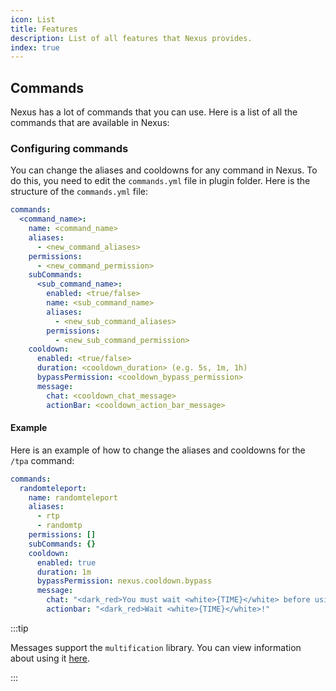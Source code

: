 ```yaml
---
icon: List
title: Features
description: List of all features that Nexus provides.
index: true
---
```



## Commands

Nexus has a lot of commands that you can use. Here is a list of all the commands that are available in Nexus:

<CommandsTable />

### Configuring commands

You can change the aliases and cooldowns for any command in Nexus. To do this, you need to edit the `commands.yml` file in plugin folder. Here is the structure of the `commands.yml` file:

```yaml
commands:
  <command_name>:
    name: <command_name>
    aliases:
      - <new_command_aliases>
    permissions:
      - <new_command_permission>
    subCommands:
      <sub_command_name>:
        enabled: <true/false>
        name: <sub_command_name>
        aliases:
          - <new_sub_command_aliases>
        permissions:
          - <new_sub_command_permission>
    cooldown:
      enabled: <true/false>
      duration: <cooldown_duration> (e.g. 5s, 1m, 1h)
      bypassPermission: <cooldown_bypass_permission>
      message:
        chat: <cooldown_chat_message>
        actionBar: <cooldown_action_bar_message>
```

#### Example

Here is an example of how to change the aliases and cooldowns for the `/tpa` command:

```yaml
commands:
  randomteleport:
    name: randomteleport
    aliases:
      - rtp
      - randomtp
    permissions: []
    subCommands: {}
    cooldown:
      enabled: true
      duration: 1m
      bypassPermission: nexus.cooldown.bypass
      message:
        chat: "<dark_red>You must wait <white>{TIME}</white> before using this command again."
        actionbar: "<dark_red>Wait <white>{TIME}</white>!"
```

:::tip

Messages support the `multification` library. You can view information about using it [here](/docs/nexus/getting-started/locale#notice-message-format).

:::